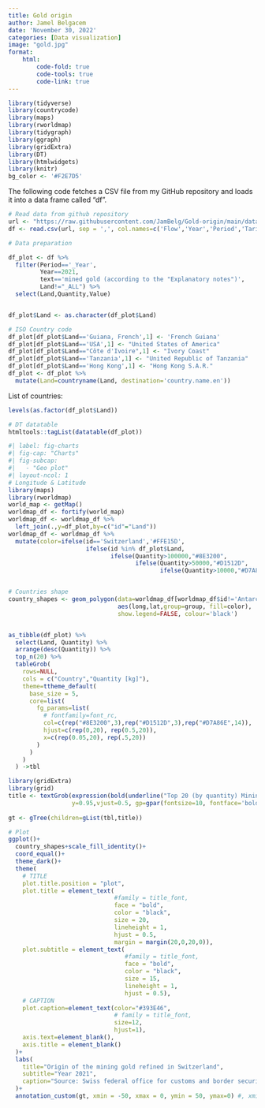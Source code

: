 ```yaml
---
title: Gold origin
author: Jamel Belgacem
date: 'November 30, 2022'
categories: [Data visualization]
image: "gold.jpg"
format:
    html:
        code-fold: true
        code-tools: true
        code-link: true
---
```



```r
library(tidyverse)
library(countrycode)
library(maps)
library(rworldmap)
library(tidygraph)
library(ggraph)
library(gridExtra)
library(DT)
library(htmlwidgets)
library(knitr)
bg_color <- '#F2E7D5'
```

The following code fetches a CSV file from my GitHub repository and loads it into a data frame called "df".
```r
# Read data from github repository
url <- "https://raw.githubusercontent.com/JamBelg/Gold-origin/main/data.csv"
df <- read.csv(url, sep = ',', col.names=c('Flow','Year','Period','Tarif','key','text','Land','Quantity','Value'))
```




```r
# Data preparation

df_plot <- df %>%
  filter(Period=='_Year', 
         Year==2021, 
         text=='mined gold (according to the "Explanatory notes")',
         Land!="_ALL") %>%
  select(Land,Quantity,Value)


df_plot$Land <- as.character(df_plot$Land)

# ISO Country code
df_plot[df_plot$Land=='Guiana, French',1] <- 'French Guiana'
df_plot[df_plot$Land=='USA',1] <- "United States of America"
df_plot[df_plot$Land=="Côte d'Ivoire",1] <- "Ivory Coast"
df_plot[df_plot$Land=='Tanzania',1] <- "United Republic of Tanzania"
df_plot[df_plot$Land=='Hong Kong',1] <- "Hong Kong S.A.R."
df_plot <- df_plot %>%
  mutate(Land=countryname(Land, destination='country.name.en'))
```

List of countries:
```r
levels(as.factor(df_plot$Land))
```


```r
# DT datatable
htmltools::tagList(datatable(df_plot))
```

```r
#| label: fig-charts
#| fig-cap: "Charts"
#| fig-subcap: 
#|   - "Geo plot"
#| layout-ncol: 1
# Longitude & Latitude
library(maps)
library(rworldmap)
world_map <- getMap()
worldmap_df <- fortify(world_map)
worldmap_df <- worldmap_df %>%
  left_join(.,y=df_plot,by=c("id"="Land"))
worldmap_df <- worldmap_df %>%
  mutate(color=ifelse(id=='Switzerland','#FFE15D',
                      ifelse(id %in% df_plot$Land,
                             ifelse(Quantity>100000,"#8E3200",
                                    ifelse(Quantity>50000,"#D1512D",
                                           ifelse(Quantity>10000,"#D7A86E","#FFEBC1"))),"White")))


# Countries shape
country_shapes <- geom_polygon(data=worldmap_df[worldmap_df$id!='Antarctica',], 
                               aes(long,lat,group=group, fill=color),
                               show.legend=FALSE, colour='black')


as_tibble(df_plot) %>%
  select(Land, Quantity) %>%
  arrange(desc(Quantity)) %>%
  top_n(20) %>%
  tableGrob(
    rows=NULL,
    cols = c("Country","Quantity [kg]"),
    theme=ttheme_default(
      base_size = 5,
      core=list(
        fg_params=list(
          # fontfamily=font_rc,
          col=c(rep("#8E3200",3),rep("#D1512D",3),rep("#D7A86E",14)),
          hjust=c(rep(0,20), rep(0.5,20)),
          x=c(rep(0.05,20), rep(.5,20))
        )
      )
    )
  ) ->tbl

library(gridExtra)
library(grid)
title <- textGrob(expression(bold(underline("Top 20 (by quantity) Mining gold origin"))),
                  y=0.95,vjust=0.5, gp=gpar(fontsize=10, fontface='bold'))
                                            
gt <- gTree(children=gList(tbl,title))

# Plot
ggplot()+
  country_shapes+scale_fill_identity()+
  coord_equal()+
  theme_dark()+
  theme(
    # TITLE
    plot.title.position = "plot",
    plot.title = element_text(
                              #family = title_font,
                              face = "bold",
                              color = "black",
                              size = 20,
                              lineheight = 1,
                              hjust = 0.5,
                              margin = margin(20,0,20,0)),
    plot.subtitle = element_text(
                                 #family = title_font,
                                 face = "bold",
                                 color = "black",
                                 size = 15,
                                 lineheight = 1,
                                 hjust = 0.5),
    # CAPTION
    plot.caption=element_text(color="#393E46",
                              # family = title_font,
                              size=12,
                              hjust=1),
    axis.text=element_blank(),
    axis.title = element_blank()
  )+
  labs(
    title="Origin of the mining gold refined in Switzerland",
    subtitle="Year 2021",
    caption="Source: Swiss federal office for customs and border security"
  )+
  annotation_custom(gt, xmin = -50, xmax = 0, ymin = 50, ymax=0) #, xmin = -16920565, xmax = -14000000,  ymin=761378/2.25, ymax = 761378

```


